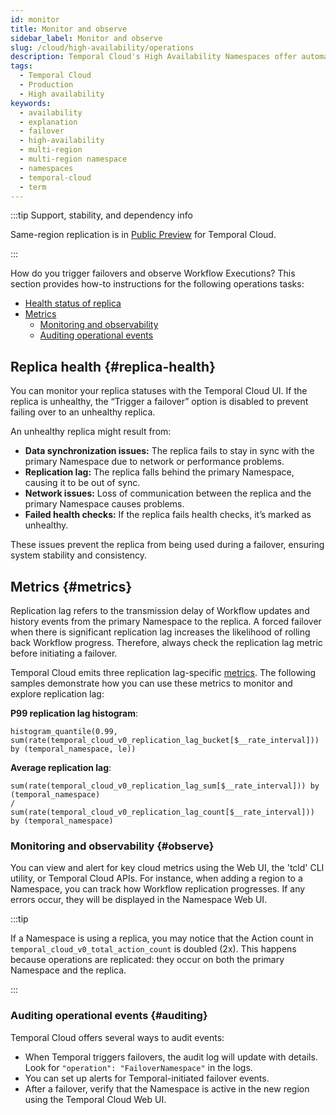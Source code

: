 ```yaml
---
id: monitor
title: Monitor and observe
sidebar_label: Monitor and observe
slug: /cloud/high-availability/operations
description: Temporal Cloud's High Availability Namespaces offer automated failover, synchronized data replication, and high availability for workloads requiring disaster-tolerant deployment and 99.99% uptime.
tags:
  - Temporal Cloud
  - Production
  - High availability
keywords:
  - availability
  - explanation
  - failover
  - high-availability
  - multi-region
  - multi-region namespace
  - namespaces
  - temporal-cloud
  - term
---
```



:::tip Support, stability, and dependency info

Same-region replication is in [Public Preview](/evaluate/development-production-features/release-stages#public-preview) for Temporal Cloud.

:::

How do you trigger failovers and observe Workflow Executions?
This section provides how-to instructions for the following operations tasks:

- [Health status of replica](#replica-health)
- [Metrics](#metrics)
  - [Monitoring and observability](#observe)
  - [Auditing operational events](#auditing)

## Replica health {#replica-health}

You can monitor your replica statuses with the Temporal Cloud UI.
If the replica is unhealthy, the “Trigger a failover” option is disabled to prevent failing over to an unhealthy replica.

An unhealthy replica might result from:

- **Data synchronization issues:** The replica fails to stay in sync with the primary Namespace due to network or performance problems.
- **Replication lag:** The replica falls behind the primary Namespace, causing it to be out of sync.
- **Network issues:** Loss of communication between the replica and the primary Namespace causes problems.
- **Failed health checks:** If the replica fails health checks, it’s marked as unhealthy.

These issues prevent the replica from being used during a failover, ensuring system stability and consistency.

## Metrics {#metrics}

Replication lag refers to the transmission delay of Workflow updates and history events from the primary Namespace to the replica.
A forced failover when there is significant replication lag increases the likelihood of rolling back Workflow progress. Therefore, always check the replication lag metric before initiating a failover.

Temporal Cloud emits three replication lag-specific [metrics](/production-deployment/cloud/metrics/reference#replication-lag).
The following samples demonstrate how you can use these metrics to monitor and explore replication lag:

**P99 replication lag histogram**:

```
histogram_quantile(0.99, sum(rate(temporal_cloud_v0_replication_lag_bucket[$__rate_interval])) by (temporal_namespace, le))
```

**Average replication lag**:

```
sum(rate(temporal_cloud_v0_replication_lag_sum[$__rate_interval])) by (temporal_namespace)
/
sum(rate(temporal_cloud_v0_replication_lag_count[$__rate_interval])) by (temporal_namespace)
```

### Monitoring and observability {#observe}

You can view and alert for key cloud metrics using the Web UI, the 'tcld' CLI utility, or Temporal Cloud APIs.
For instance, when adding a region to a Namespace, you can track how Workflow replication progresses.
If any errors occur, they will be displayed in the Namespace Web UI.

:::tip

If a Namespace is using a replica, you may notice that the Action count in `temporal_cloud_v0_total_action_count` is doubled (2x).
This happens because operations are replicated: they occur on both the primary Namespace and the replica.

:::

### Auditing operational events {#auditing}

Temporal Cloud offers several ways to audit events:

- When Temporal triggers failovers, the audit log will update with details.
  Look for `"operation": "FailoverNamespace"` in the logs.
- You can set up alerts for Temporal-initiated failover events.
- After a failover, verify that the Namespace is active in the new region using the Temporal Cloud Web UI.
